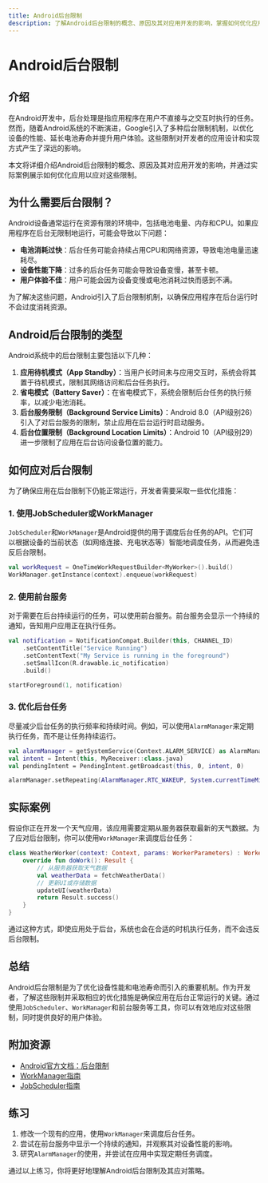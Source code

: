 ```yaml
---
title: Android后台限制
description: 了解Android后台限制的概念、原因及其对应用开发的影响，掌握如何优化应用以应对这些限制。
---
```


# Android后台限制

## 介绍

在Android开发中，后台处理是指应用程序在用户不直接与之交互时执行的任务。然而，随着Android系统的不断演进，Google引入了多种后台限制机制，以优化设备的性能、延长电池寿命并提升用户体验。这些限制对开发者的应用设计和实现方式产生了深远的影响。

本文将详细介绍Android后台限制的概念、原因及其对应用开发的影响，并通过实际案例展示如何优化应用以应对这些限制。

## 为什么需要后台限制？

Android设备通常运行在资源有限的环境中，包括电池电量、内存和CPU。如果应用程序在后台无限制地运行，可能会导致以下问题：

- **电池消耗过快**：后台任务可能会持续占用CPU和网络资源，导致电池电量迅速耗尽。
- **设备性能下降**：过多的后台任务可能会导致设备变慢，甚至卡顿。
- **用户体验不佳**：用户可能会因为设备变慢或电池消耗过快而感到不满。

为了解决这些问题，Android引入了后台限制机制，以确保应用程序在后台运行时不会过度消耗资源。

## Android后台限制的类型

Android系统中的后台限制主要包括以下几种：

1. **应用待机模式（App Standby）**：当用户长时间未与应用交互时，系统会将其置于待机模式，限制其网络访问和后台任务执行。
2. **省电模式（Battery Saver）**：在省电模式下，系统会限制后台任务的执行频率，以减少电池消耗。
3. **后台服务限制（Background Service Limits）**：Android 8.0（API级别26）引入了对后台服务的限制，禁止应用在后台运行时启动服务。
4. **后台位置限制（Background Location Limits）**：Android 10（API级别29）进一步限制了应用在后台访问设备位置的能力。

## 如何应对后台限制

为了确保应用在后台限制下仍能正常运行，开发者需要采取一些优化措施：

### 1. 使用JobScheduler或WorkManager

`JobScheduler`和`WorkManager`是Android提供的用于调度后台任务的API。它们可以根据设备的当前状态（如网络连接、充电状态等）智能地调度任务，从而避免违反后台限制。

```kotlin
val workRequest = OneTimeWorkRequestBuilder<MyWorker>().build()
WorkManager.getInstance(context).enqueue(workRequest)
```

### 2. 使用前台服务

对于需要在后台持续运行的任务，可以使用前台服务。前台服务会显示一个持续的通知，告知用户应用正在执行任务。

```kotlin
val notification = NotificationCompat.Builder(this, CHANNEL_ID)
    .setContentTitle("Service Running")
    .setContentText("My Service is running in the foreground")
    .setSmallIcon(R.drawable.ic_notification)
    .build()

startForeground(1, notification)
```

### 3. 优化后台任务

尽量减少后台任务的执行频率和持续时间。例如，可以使用`AlarmManager`来定期执行任务，而不是让任务持续运行。

```kotlin
val alarmManager = getSystemService(Context.ALARM_SERVICE) as AlarmManager
val intent = Intent(this, MyReceiver::class.java)
val pendingIntent = PendingIntent.getBroadcast(this, 0, intent, 0)

alarmManager.setRepeating(AlarmManager.RTC_WAKEUP, System.currentTimeMillis(), 1000 * 60 * 60, pendingIntent)
```

## 实际案例

假设你正在开发一个天气应用，该应用需要定期从服务器获取最新的天气数据。为了应对后台限制，你可以使用`WorkManager`来调度后台任务：

```kotlin
class WeatherWorker(context: Context, params: WorkerParameters) : Worker(context, params) {
    override fun doWork(): Result {
        // 从服务器获取天气数据
        val weatherData = fetchWeatherData()
        // 更新UI或存储数据
        updateUI(weatherData)
        return Result.success()
    }
}
```

通过这种方式，即使应用处于后台，系统也会在合适的时机执行任务，而不会违反后台限制。

## 总结

Android后台限制是为了优化设备性能和电池寿命而引入的重要机制。作为开发者，了解这些限制并采取相应的优化措施是确保应用在后台正常运行的关键。通过使用`JobScheduler`、`WorkManager`和前台服务等工具，你可以有效地应对这些限制，同时提供良好的用户体验。

## 附加资源

- [Android官方文档：后台限制](https://developer.android.com/topic/performance/background)
- [WorkManager指南](https://developer.android.com/topic/libraries/architecture/workmanager)
- [JobScheduler指南](https://developer.android.com/reference/android/app/job/JobScheduler)

## 练习

1. 修改一个现有的应用，使用`WorkManager`来调度后台任务。
2. 尝试在前台服务中显示一个持续的通知，并观察其对设备性能的影响。
3. 研究`AlarmManager`的使用，并尝试在应用中实现定期任务调度。

通过以上练习，你将更好地理解Android后台限制及其应对策略。